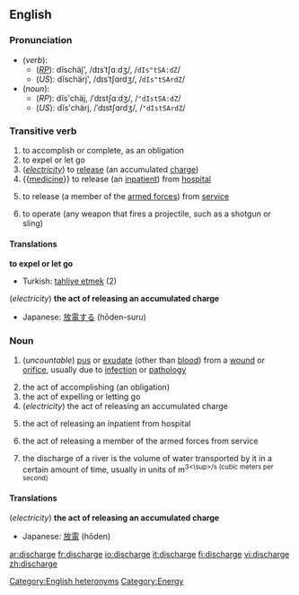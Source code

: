 ==English==
===Pronunciation===
*(''verb''):
**(''[[RP]]''): dĭschäj', /dɪsˈtʃɑːdʒ/, /<tt>dIs"tSA:dZ</tt>/
**(''US''): dĭschärj', /dɪsˈtʃɑrdʒ/, /<tt>dIs"tSArdZ</tt>/
*(''noun''): 
**(''RP''): dĭs'chäj, /ˈdɪstʃɑːdʒ/, /<tt>"dIstSA:dZ</tt>/
**(''US''): dĭs'chärj, /ˈdɪstʃɑrdʒ/, /<tt>"dIstSArdZ</tt>/
[[Category:English heteronyms]]

===Transitive verb===
{{en-verb|discharg|ing}}

#to accomplish or complete, as an obligation
#to expel or let go
#(''[[electricity]]'') to [[release]] (an accumulated [[charge]])
#{{[[medicine]]}} to release (an [[inpatient]]) from [[hospital]]
#{{military}} to release (a member of the [[armed forces]]) from [[service]]
#to operate (any weapon that fires a projectile, such as a shotgun or sling)


====Translations====
'''to expel or let go'''
{{top}}
* Turkish: [[tahliye etmek]] (2)
{{mid}}
{{bottom}}

(''electricity'') '''the act of releasing an accumulated charge'''
{{top}}
*Japanese: [[放電]]する (hōden-suru)
{{mid}}
{{bottom}}

===Noun===
{{en-noun-reg-both}}
{{wikipedia}}

#{{symptom}} (''uncountable'') [[pus]] or [[exudate]] (other than [[blood]]) from a [[wound]] or [[orifice]], usually due to [[infection]] or [[pathology]]
#the act of accomplishing (an obligation)
#the act of expelling or letting go
#(''electricity'') the act of releasing an accumulated charge
#{{medicine}} the act of releasing an inpatient from hospital
#{{military}} the act of releasing a member of the armed forces from service
#{{hydrology}} the discharge of a river is the volume of water transported by it in a certain amount of time, usually in units of m<sup>3<\sup>/s (cubic meters per second)

====Translations====
(''electricity'') '''the act of releasing an accumulated charge'''
{{top}}
*Japanese: [[放電]] (hōden)
{{mid}}
{{bottom}}

[[Category:Energy]]

[[ar:discharge]]
[[fr:discharge]]
[[io:discharge]]
[[it:discharge]]
[[fi:discharge]]
[[vi:discharge]]
[[zh:discharge]]